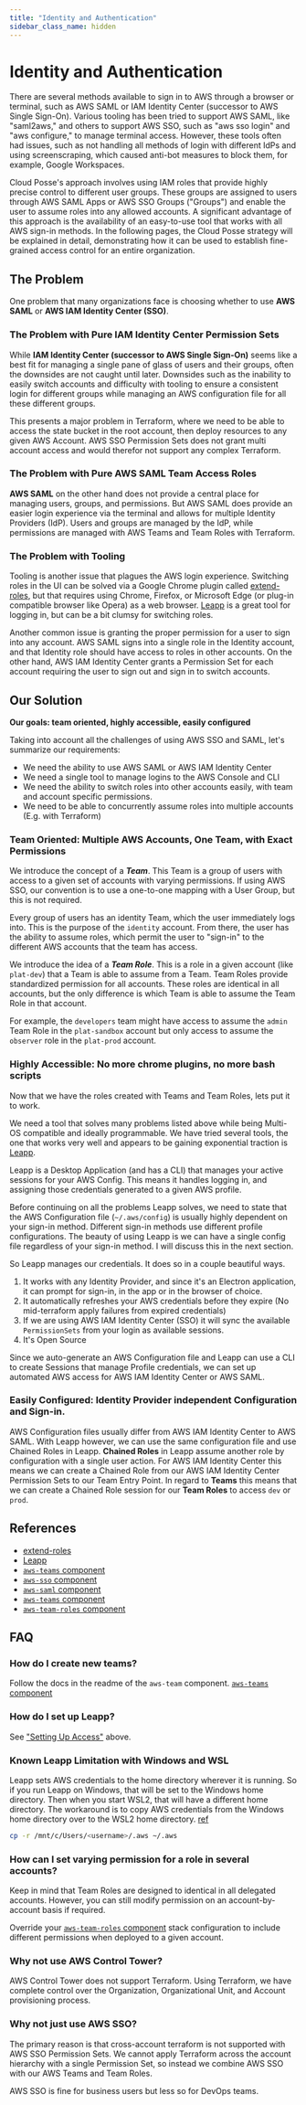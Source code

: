 ```yaml
---
title: "Identity and Authentication"
sidebar_class_name: hidden
---
```


# Identity and Authentication

There are several methods available to sign in to AWS through a browser or terminal, such as AWS SAML or IAM Identity Center (successor to AWS Single Sign-On). Various tooling has been tried to support AWS SAML, like "saml2aws," and others to support AWS SSO, such as "aws sso login" and "aws configure," to manage terminal access. However, these tools often had issues, such as not handling all methods of login with different IdPs and using screenscraping, which caused anti-bot measures to block them, for example, Google Workspaces.

Cloud Posse's approach involves using IAM roles that provide highly precise control to different user groups. These groups are assigned to users through AWS SAML Apps or AWS SSO Groups ("Groups") and enable the user to assume roles into any allowed accounts. A significant advantage of this approach is the availability of an easy-to-use tool that works with all AWS sign-in methods. In the following pages, the Cloud Posse strategy will be explained in detail, demonstrating how it can be used to establish fine-grained access control for an entire organization.


<ReactPlayer controls url='https://docs.cloudposse.com/assets/refarch/handoffs/identity-and-authentication.mp4' />

## The Problem
One problem that many organizations face is choosing whether to use **AWS SAML** or **AWS IAM Identity Center (SSO)**.

### The Problem with Pure IAM Identity Center Permission Sets
While **IAM Identity Center (successor to AWS Single Sign-On)** seems like a best fit for managing a single pane of glass of users and their groups,
often the downsides are not caught until later.
Downsides such as the inability to easily switch accounts and difficulty with tooling to ensure a consistent login for
different groups while managing an AWS configuration file for all these different groups.

This presents a major problem in Terraform, where we need to be able to access the state bucket in the root account, then deploy resources to any given AWS Account. AWS SSO Permission Sets does not grant multi account access and would therefor not support any complex Terraform.

### The Problem with Pure AWS SAML Team Access Roles
**AWS SAML** on the other hand does not provide a central place for managing users, groups, and permissions. But AWS SAML does provide an easier login experience via the terminal and allows for multiple Identity Providers (IdP). Users and groups are managed by the IdP, while permissions are managed with AWS Teams and Team Roles with Terraform.

### The Problem with Tooling
Tooling is another issue that plagues the AWS login experience. Switching roles in the UI can be solved via a Google Chrome
plugin called [extend-roles](https://github.com/tilfinltd/aws-extend-switch-roles), but that requires using Chrome, Firefox,
or Microsoft Edge (or plug-in compatible browser like Opera) as a web browser. [Leapp](https://www.leapp.cloud/) is a great
tool for logging in, but can be a bit clumsy for switching roles.


Another common issue is granting the proper permission for a user to sign into any account.
AWS SAML signs into a single role in the Identity account, and that Identity role should have access to roles in other accounts.
On the other hand, AWS IAM Identity Center grants a Permission Set for each account
requiring the user to sign out and sign in to switch accounts.

## Our Solution

**Our goals: team oriented, highly accessible, easily configured**

Taking into account all the challenges of using AWS SSO and SAML, let's summarize our requirements:
- We need the ability to use AWS SAML or AWS IAM Identity Center
- We need a single tool to manage logins to the AWS Console and CLI
- We need the ability to switch roles into other accounts easily, with team and account specific permissions.
- We need to be able to concurrently assume roles into multiple accounts (E.g. with Terraform)

### Team Oriented: Multiple AWS Accounts, One Team, with Exact Permissions

We introduce the concept of a **_Team_**. This Team is a group of users with access to a given set of accounts with varying permissions.
If using AWS SSO, our convention is to use a one-to-one mapping with a User Group, but this is not required.

Every group of users has an identity Team, which the user immediately logs into. This is the purpose of the `identity` account.
From there, the user has the ability to assume roles, which permit the user to "sign-in" to the different AWS accounts that the
team has access.

We introduce the idea of a **_Team Role_**. This is a role in a given account (like `plat-dev`) that a Team is able
to assume from a Team. Team Roles provide standardized permission for all accounts. These roles are identical
in all accounts, but the only difference is which Team is able to assume the Team Role in that account.

For example, the `developers` team might have access to assume the `admin` Team Role in the `plat-sandbox` account but only access to assume the
`observer` role in the `plat-prod` account.

### Highly Accessible: No more chrome plugins, no more bash scripts

Now that we have the roles created with Teams and Team Roles, lets put it to work.

We need a tool that solves many problems listed above while being Multi-OS compatible and ideally programmable. We have tried
several tools, the one that works very well and appears to be gaining exponential traction is [Leapp](https://www.leapp.cloud/).

Leapp is a Desktop Application (and has a CLI) that manages your active sessions for your AWS Config. This
means it handles logging in, and assigning those credentials generated to a given AWS profile.

Before continuing on all the problems Leapp solves, we need to state that the AWS Configuration
file (`~/.aws/config`) is usually highly dependent on your sign-in method. Different sign-in methods use different
profile configurations. The beauty of using Leapp is we can have a single config file regardless of your sign-in method.
I will discuss this in the next section.

So Leapp manages our credentials. It does so in a couple beautiful ways.

1. It works with any Identity Provider, and since it's an Electron application, it can prompt for sign-in, in the app or in the browser of choice.
2. It automatically refreshes your AWS credentials before they expire (No mid-terraform apply failures from expired credentials)
3. If we are using AWS IAM Identity Center (SSO) it will sync the available `PermissionSets` from your login as available sessions.
4. It's Open Source

Since we auto-generate an AWS Configuration file and Leapp can use a CLI to create Sessions that manage Profile
credentials, we can set up automated AWS access for AWS IAM Identity Center or AWS SAML.

### Easily Configured: Identity Provider independent Configuration and Sign-in.

AWS Configuration files usually differ from AWS IAM Identity Center to AWS SAML. With Leapp however, we can use
the same configuration file and use Chained Roles in Leapp. **Chained Roles** in Leapp assume another role by configuration with a single user action.
For AWS IAM Identity Center this means we can create a Chained Role from our AWS IAM Identity Center Permission Sets to our Team
Entry Point. In regard to **Teams** this means that we can create a Chained Role session for our **Team Roles** to access `dev` or `prod`.

## References

- [extend-roles](https://github.com/tilfinltd/aws-extend-switch-roles)
- [Leapp](https://docs.leapp.cloud/latest/installation/install-leapp/)
- [`aws-teams` component](https://github.com/cloudposse/terraform-aws-components/tree/master/modules/aws-teams)
- [`aws-sso` component](https://github.com/cloudposse/terraform-aws-components/tree/master/modules/aws-sso)
- [`aws-saml` component](https://github.com/cloudposse/terraform-aws-components/tree/master/modules/aws-saml)
- [`aws-teams` component](https://github.com/cloudposse/terraform-aws-components/tree/master/modules/aws-teams)
- [`aws-team-roles` component](https://github.com/cloudposse/terraform-aws-components/tree/master/modules/aws-team-roles)

## FAQ

### How do I create new teams?
Follow the docs in the readme of the `aws-team`
component. [`aws-teams` component](https://github.com/cloudposse/terraform-aws-components/tree/master/modules/aws-teams)

### How do I set up Leapp?

See ["Setting Up Access"](#setting-up-access) above.

### Known Leapp Limitation with Windows and WSL

Leapp sets AWS credentials to the home directory wherever it is running. So if you run Leapp on Windows, that will be set to the Windows home directory.
Then when you start WSL2, that will have a different home directory. The workaround is to copy AWS credentials from the Windows home directory over to
the WSL2 home directory.
[ref](https://github.com/Noovolari/leapp/issues/153)

```bash
cp -r /mnt/c/Users/<username>/.aws ~/.aws
```

### How can I set varying permission for a role in several accounts?

Keep in mind that Team Roles are designed to identical in all delegated accounts. However, you can still modify permission on
an account-by-account basis if required.

Override your [`aws-team-roles` component](https://github.com/cloudposse/terraform-aws-components/tree/master/modules/aws-team-roles) stack configuration to include different permissions when deployed to a given account.

### Why not use AWS Control Tower?

AWS Control Tower does not support Terraform. Using Terraform, we have complete control over the Organization, Organizational Unit, and Account provisioning process.

### Why not just use AWS SSO?

The primary reason is that cross-account terraform is not supported with AWS SSO Permission Sets. We cannot apply Terraform across the account
hierarchy with a single Permission Set, so instead we combine AWS SSO with our AWS Teams and Team Roles.

AWS SSO is fine for business users but less so for DevOps teams.
